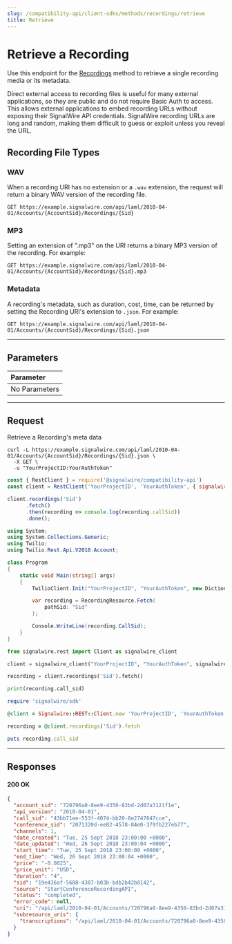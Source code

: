 ---
slug: /compatibility-api/client-sdks/methods/recordings/retrieve
title: Retrieve
---

# Retrieve a Recording

Use this endpoint for the [Recordings](./index.mdx) method to retrieve a single recording media or its metadata.

Direct external access to recording files is useful for many external applications, so they are public and do not require Basic Auth to access. 
This allows external applications to embed recording URLs without exposing their SignalWire API credentials. 
SignalWire recording URLs are long and random, making them difficult to guess or exploit unless you reveal the URL.

## Recording File Types

### WAV

When a recording URI has no extension or a `.wav` extension, the request will return a binary WAV version of the recording file.

`GET https://example.signalwire.com/api/laml/2010-04-01/Accounts/{AccountSid}/Recordings/{Sid}`

### MP3

Setting an extension of ".mp3" on the URI returns a binary MP3 version of the recording. For example:

`GET https://example.signalwire.com/api/laml/2010-04-01/Accounts/{AccountSid}/Recordings/{Sid}.mp3`

### Metadata

A recording's metadata, such as duration, cost, time, can be returned by setting the Recording URI's extension to `.json`. For example:

`GET https://example.signalwire.com/api/laml/2010-04-01/Accounts/{AccountSid}/Recordings/{Sid}.json`

---

## Parameters

| Parameter                                        |
|:-------------------------------------------------|
| <span class="optional-arg">No Parameters</span>  |

---

## Request

Retrieve a Recording's meta data

<Tabs groupId="compatibility-sdks">

<TabItem value="shell" label="cURL">

```shell
curl -L https://example.signalwire.com/api/laml/2010-04-01/Accounts/{AccountSid}/Recordings/{Sid}.json \
  -X GET \
  -u "YourProjectID:YourAuthToken"
```

</TabItem>

<TabItem value="node" label="Node.js">

```javascript
const { RestClient } = require('@signalwire/compatibility-api')
const client = RestClient('YourProjectID', 'YourAuthToken', { signalwireSpaceUrl: 'example.signalwire.com' })

client.recordings('Sid')
      .fetch()
      .then(recording => console.log(recording.callSid))
      .done();
```

</TabItem>

<TabItem value="csharp" label="C#">

```csharp
using System;
using System.Collections.Generic;
using Twilio;
using Twilio.Rest.Api.V2010.Account;

class Program
{
    static void Main(string[] args)
    {
        TwilioClient.Init("YourProjectID", "YourAuthToken", new Dictionary<string, object> { ["signalwireSpaceUrl"] = "{SPACE}.signalwire.com" });

        var recording = RecordingResource.Fetch(
            pathSid: "Sid"
        );

        Console.WriteLine(recording.CallSid);
    }
}
```

</TabItem>

<TabItem value="python" label="Python">

```python
from signalwire.rest import Client as signalwire_client

client = signalwire_client("YourProjectID", "YourAuthToken", signalwire_space_url = 'example.signalwire.com')

recording = client.recordings('Sid').fetch()

print(recording.call_sid)
```

</TabItem>

<TabItem value="ruby" label="Ruby">

```ruby
require 'signalwire/sdk'

@client = Signalwire::REST::Client.new 'YourProjectID', 'YourAuthToken', signalwire_space_url: "example.signalwire.com"

recording = @client.recordings('Sid').fetch

puts recording.call_sid
```

</TabItem>

</Tabs>

---

## Responses

<h4><span class="badge badge--success">200</span> OK</h4>

```json
{
  "account_sid": "720796a0-8ee9-4350-83bd-2d07a3121f1e",
  "api_version": "2010-04-01",
  "call_sid": "43bb71ee-553f-4074-bb20-8e2747647cce",
  "conference_sid": "2071320d-ee82-4578-84e0-379fb227eb77",
  "channels": 1,
  "date_created": "Tue, 25 Sept 2018 23:00:00 +0000",
  "date_updated": "Wed, 26 Sept 2018 23:00:04 +0000",
  "start_time": "Tue, 25 Sept 2018 23:00:00 +0000",
  "end_time": "Wed, 26 Sept 2018 23:00:04 +0000",
  "price": "-0.0025",
  "price_unit": "USD",
  "duration": "4",
  "sid": "19e436af-5688-4307-b03b-bdb2b42b8142",
  "source": "StartConferenceRecordingAPI",
  "status": "completed",
  "error_code": null,
  "uri": "/api/laml/2010-04-01/Accounts/720796a0-8ee9-4350-83bd-2d07a3121f1e/Conferences/2071320d-ee82-4578-84e0-379fb227eb77/Recordings/19e436af-5688-4307-b03b-bdb2b42b8142.json",
  "subresource_uris": {
    "transcriptions": "/api/laml/2010-04-01/Accounts/720796a0-8ee9-4350-83bd-2d07a3121f1e/Recordings/19e436af-5688-4307-b03b-bdb2b42b8142/Transcriptions.json"
  }
}
```
